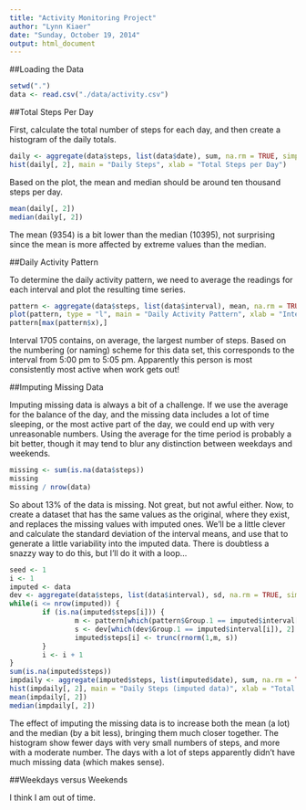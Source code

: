 ```yaml
---
title: "Activity Monitoring Project"
author: "Lynn Kiaer"
date: "Sunday, October 19, 2014"
output: html_document
---
```


##Loading the Data

```r
setwd(".")
data <- read.csv("./data/activity.csv")
```

##Total Steps Per Day

First, calculate the total number of steps for each day, and then create a histogram of the daily totals.

```r
daily <- aggregate(data$steps, list(data$date), sum, na.rm = TRUE, simplify = TRUE)
hist(daily[, 2], main = "Daily Steps", xlab = "Total Steps per Day")
```

Based on the plot, the mean and median should be around ten thousand steps per day.  

```r
mean(daily[, 2])
median(daily[, 2])
```

The mean (9354) is a bit lower than the median (10395), not surprising since the mean is more affected by extreme values than the median.

##Daily Activity Pattern

To determine the daily activity pattern, we need to average the readings for each interval and plot the resulting time series.

```r
pattern <- aggregate(data$steps, list(data$interval), mean, na.rm = TRUE, simplify = TRUE)
plot(pattern, type = "l", main = "Daily Activity Pattern", xlab = "Interval")
pattern[max(pattern$x),]
```

Interval 1705 contains, on average, the largest number of steps.  Based on the numbering (or naming) scheme for this data set, this corresponds to the interval from 5:00 pm to 5:05 pm.  Apparently this person is most consistently most active when work gets out!

##Imputing Missing Data

Imputing missing data is always a bit of a challenge.  If we use the average for the balance of the day, and the missing data includes a lot of time sleeping, or the most active part of the day, we could end up with very unreasonable numbers. Using the average for the time period is probably a bit better, though it may tend to blur any distinction between weekdays and weekends.

```r
missing <- sum(is.na(data$steps))
missing
missing / nrow(data)
```

So about 13% of the data is missing.  Not great, but not awful either.  Now, to create a dataset that has the same values as the original, where they exist, and replaces the missing values with imputed ones.  We'll be a little clever and calculate the standard deviation of the interval means, and use that to generate a little variability into the imputed data.  There is doubtless a snazzy way to do this, but I'll do it with a loop...

```r
seed <- 1
i <- 1
imputed <- data
dev <- aggregate(data$steps, list(data$interval), sd, na.rm = TRUE, simplify = TRUE)
while(i <= nrow(imputed)) {
        if (is.na(imputed$steps[i])) {
                m <- pattern[which(pattern$Group.1 == imputed$interval[i]), 2]
                s <- dev[which(dev$Group.1 == imputed$interval[i]), 2]
                imputed$steps[i] <- trunc(rnorm(1,m, s))
        }
        i <- i + 1
}
sum(is.na(imputed$steps))
impdaily <- aggregate(imputed$steps, list(imputed$date), sum, na.rm = TRUE, simplify = TRUE)
hist(impdaily[, 2], main = "Daily Steps (imputed data)", xlab = "Total Steps per Day")
mean(impdaily[, 2])
median(impdaily[, 2])
```

The effect of imputing the missing data is to increase both the mean (a lot) and the median (by a bit less), bringing them much closer together.  The histogram show fewer days with very small numbers of steps, and more with a moderate number.  The days with a lot of steps apparently didn't have much missing data (which makes sense).

##Weekdays versus Weekends

I think I am out of time.

